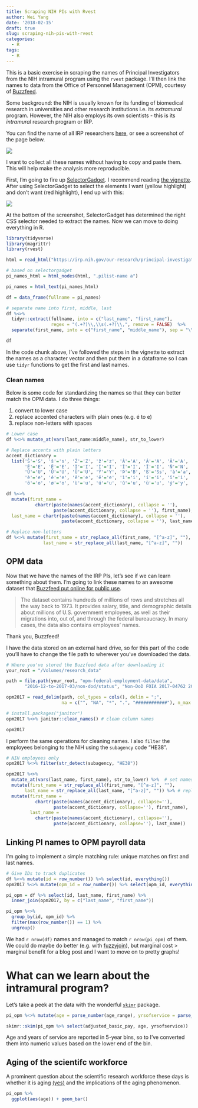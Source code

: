 ```yaml
---
title: Scraping NIH PIs with Rvest
author: Wei Yang
date: '2018-02-15'
draft: true
slug: scraping-nih-pis-with-rvest
categories:
  - R
tags:
  - R
---
```


This is a basic exercise in scraping the names of Principal Investigators from the NIH intramural program using the `rvest` package. I'll then link the names to data from the Office of Personnel Management (OPM), courtesy of [Buzzfeed](https://www.buzzfeed.com/jsvine/sharing-hundreds-of-millions-of-federal-payroll-records?utm_term=.gwyZO2Aak#.xt8KRex5A). 

Some background: the NIH is usually known for its funding of biomedical research in universities and other research institutions i.e. its *extramural* program. However, the NIH also employs its own scientists - this is its *intramural* research program or IRP. 

You can find the name of all IRP researchers [here](https://irp.nih.gov/our-research/principal-investigators/name), or see a screenshot of the page below. 

![](/img/posts/2018-02-15-scraping-nih-pis-with-rvest/pi_names.png)

I want to collect all these names without having to copy and paste them. This will help make the analysis more reproducible.

First, I'm going to fire up [SelectorGadget](https://cran.r-project.org/web/packages/rvest/vignettes/selectorgadget.html). I recommend reading [the vignette](https://cran.r-project.org/web/packages/rvest/vignettes/selectorgadget.html). After using SelectorGadget to select the elements I want (yellow highlight) and don't want (red highlight), I end up with this: 

![](/img/posts/2018-02-15-scraping-nih-pis-with-rvest/selectorgadget.png)

At the bottom of the screenshot, SelectorGadget has determined the right CSS selector needed to extract the names. Now we can move to doing everything in R. 

```r
library(tidyverse)
library(magrittr)
library(rvest)

html = read_html("https://irp.nih.gov/our-research/principal-investigators/name")

# based on selectorgadget
pi_names_html = html_nodes(html, ".pilist-name a")

pi_names = html_text(pi_names_html) 

df = data_frame(fullname = pi_names)

# separate name into first, middle, last
df %<>%
  tidyr::extract(fullname, into = c("last_name", "first_name"), 
                 regex = "(.+?)\\,\\s(.+?)\\,", remove = FALSE)  %>% 
  separate(first_name, into = c("first_name", "middle_name"), sep = "\\s") 


```

```r
df
```

In the code chunk above, I've followed the steps in the vignette to extract the names as a character vector and then put them in a dataframe so I can use `tidyr` functions to get the first and last names.

### Clean names

Below is some code for standardizing the names so that they can better match the OPM data. I do three things:

1. convert to lower case
2. replace accented characters with plain ones (e.g. é to e)
3. replace non-letters with spaces

```r

# Lower case
df %<>% mutate_at(vars(last_name:middle_name), str_to_lower)

# Replace accents with plain letters
accent_dictionary = 
  list('Š'='S', 'š'='s', 'Ž'='Z', 'ž'='z', 'À'='A', 'Á'='A', 'Â'='A', 'Ã'='A', 'Ä'='A', 'Å'='A', 'Æ'='A', 'Ç'='C', 'È'='E', 'É'='E',
       'Ê'='E', 'Ë'='E', 'Ì'='I', 'Í'='I', 'Î'='I', 'Ï'='I', 'Ñ'='N', 'Ò'='O', 'Ó'='O', 'Ô'='O', 'Õ'='O', 'Ö'='O', 'Ø'='O', 'Ù'='U',
       'Ú'='U', 'Û'='U', 'Ü'='U', 'Ý'='Y', 'Þ'='B', 'ß'='Ss', 'à'='a', 'á'='a', 'â'='a', 'ã'='a', 'ä'='a', 'å'='a', 'æ'='a', 'ç'='c',
       'è'='e', 'é'='e', 'ê'='e', 'ë'='e', 'ì'='i', 'í'='i', 'î'='i', 'ï'='i', 'ð'='o', 'ñ'='n', 'ò'='o', 'ó'='o', 'ô'='o', 'õ'='o',
       'ö'='o', 'ø'='o', 'ù'='u', 'ú'='u', 'û'='u', 'ü'='u', 'ý'='y', 'ý'='y', 'þ'='b', 'ÿ'='y')

df %<>%
  mutate(first_name = 
           chartr(paste(names(accent_dictionary), collapse = ''),
                  paste(accent_dictionary, collapse = ''), first_name), 
  last_name = chartr(paste(names(accent_dictionary), collapse = ''),
                     paste(accent_dictionary, collapse = ''), last_name))

# Replace non-letters 
df %<>% mutate(first_name = str_replace_all(first_name, "[^a-z]", ""), 
              last_name = str_replace_all(last_name, "[^a-z]", "")) 

```


## OPM data 

Now that we have the names of the IRP PIs, let's see if we can learn something about them. I'm going to link these names to an awesome dataset that [Buzzfeed put online for public use](https://www.buzzfeed.com/jsvine/sharing-hundreds-of-millions-of-federal-payroll-records?utm_term=.gwyZO2Aak#.xt8KRex5A).

> The dataset contains hundreds of millions of rows and stretches all the way back to 1973. It provides salary, title, and demographic details about millions of U.S. government employees, as well as their migrations into, out of, and through the federal bureaucracy. In many cases, the data also contains employees’ names.

Thank you, Buzzfeed!

I have the data stored on an external hard drive, so for this part of the code you'll have to change the file path to wherever you've downloaded the data. 

```r

# Where you've stored the Buzzfeed data after downloading it
your_root = "/Volumes/research_data"

path = file.path(your_root, "opm-federal-employment-data/data", 
       "2016-12-to-2017-03/non-dod/status", "Non-DoD FOIA 2017-04762 201703.txt")

opm2017 = read_delim(path, col_types = cols(), delim = ";", 
                     na = c("", "NA", "*", ".", "############"), n_max = Inf) 

# install.packages("janitor")
opm2017 %<>% janitor::clean_names() # clean column names

opm2017
```

I perform the same operations for cleaning names. I also `filter` the employees belonging to the NIH using the `subagency` code "HE38". 

```r

# NIH employees only
opm2017 %<>% filter(str_detect(subagency, "HE38"))

opm2017 %<>%
  mutate_at(vars(last_name, first_name), str_to_lower) %>%  # set names to lower case
  mutate(first_name = str_replace_all(first_name, "[^a-z]", ""),
       last_name = str_replace_all(last_name, "[^a-z]", "")) %>% # replace non-letters with space
  mutate(first_name =
           chartr(paste(names(accent_dictionary), collapse=''),
                  paste(accent_dictionary, collapse=''), first_name),
         last_name = 
           chartr(paste(names(accent_dictionary), collapse=''),
                  paste(accent_dictionary, collapse=''), last_name))

```

## Linking PI names to OPM payroll data

I'm going to implement a simple matching rule: unique matches on first and last names. 

```r

# Give IDs to track duplicates
df %<>% mutate(id = row_number()) %>% select(id, everything())
opm2017 %<>% mutate(opm_id = row_number()) %>% select(opm_id, everything())

pi_opm = df %>% select(id, last_name, first_name) %>% 
  inner_join(opm2017, by = c("last_name", "first_name"))

pi_opm %<>% 
  group_by(id, opm_id) %>% 
  filter(max(row_number()) == 1) %>% 
  ungroup()

```

We had `r nrow(df)` names and managed to match `r nrow(pi_opm)` of them. We could do maybe do better (e.g. with [fuzzyjoin](https://github.com/dgrtwo/fuzzyjoin)), but marginal cost > marginal benefit for a blog post and I want to move on to pretty graphs!

# What can we learn about the intramural program?

Let's take a peek at the data with the wonderful [`skimr`](https://github.com/ropenscilabs/skimr) package. 

```r

pi_opm %<>% mutate(age = parse_number(age_range), yrsofservice = parse_number(ysd_range))

skimr::skim(pi_opm %>% select(adjusted_basic_pay, age, yrsofservice))

```

Age and years of service are reported in 5-year bins, so to I've converted them into numeric values based on the lower end of the bin. 

## Aging of the scientifc workforce

A prominent question about the scientific research workforce these days is whether it is aging [(yes)](http://www.pnas.org/content/114/15/3879) and the implications of the aging phenomenon. 

```r
pi_opm %>% 
  ggplot(aes(age)) + geom_bar()
```





